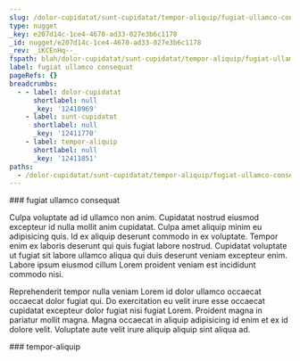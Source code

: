 ```yaml
---
slug: /dolor-cupidatat/sunt-cupidatat/tempor-aliquip/fugiat-ullamco-consequat
type: nugget
_key: e207d14c-1ce4-4670-ad33-027e3b6c1178
_id: nugget/e207d14c-1ce4-4670-ad33-027e3b6c1178
_rev: _iKCEnHq--_
fspath: blah/dolor-cupidatat/sunt-cupidatat/tempor-aliquip/fugiat-ullamco-consequat.md
label: fugiat ullamco consequat
pageRefs: {}
breadcrumbs:
  - - label: dolor-cupidatat
      shortlabel: null
      _key: '12410969'
    - label: sunt-cupidatat
      shortlabel: null
      _key: '12411770'
    - label: tempor-aliquip
      shortlabel: null
      _key: '12411851'
paths:
  - /dolor-cupidatat/sunt-cupidatat/tempor-aliquip/fugiat-ullamco-consequat
---
```


<NuggetArea>
<Nugget slug="/dolor-cupidatat/sunt-cupidatat/tempor-aliquip/fugiat-ullamco-consequat" type="nugget" _key="e207d14c-1ce4-4670-ad33-027e3b6c1178" _id="nugget/e207d14c-1ce4-4670-ad33-027e3b6c1178" _rev="_iKCEnHq--_" fspath="blah/dolor-cupidatat/sunt-cupidatat/tempor-aliquip/fugiat-ullamco-consequat.md" label="fugiat ullamco consequat" paths="/dolor-cupidatat/sunt-cupidatat/tempor-aliquip/fugiat-ullamco-consequat">
<NuggetBody>
### fugiat ullamco consequat

Culpa voluptate ad id ullamco non anim. Cupidatat nostrud eiusmod excepteur id nulla mollit anim cupidatat. Culpa amet aliquip minim eu adipisicing quis. Id ex aliquip deserunt commodo in ex voluptate. Tempor enim ex laboris deserunt qui quis fugiat labore nostrud. Cupidatat voluptate ut fugiat sit labore ullamco aliqua qui duis deserunt veniam excepteur enim. Labore ipsum eiusmod cillum Lorem proident veniam est incididunt commodo nisi.

Reprehenderit tempor nulla veniam Lorem id dolor ullamco occaecat occaecat dolor fugiat qui. Do exercitation eu velit irure esse occaecat cupidatat excepteur dolor fugiat nisi fugiat Lorem. Proident magna in pariatur mollit magna. Magna occaecat in aliquip adipisicing id enim et ex id dolore velit. Voluptate aute velit irure aliquip aliquip sint aliqua ad.

</NuggetBody>
<Breadcrumbs>
<Crumbs>
<Crumb _key="12410969" label="dolor-cupidatat" /><Crumb _key="12411770" label="sunt-cupidatat" /><Crumb _key="12411851" label="tempor-aliquip" />
</Crumbs>
</Breadcrumbs>
</Nugget>

<NuggetsInbound>
</NuggetsInbound>
<NuggetsOutbound>
</NuggetsOutbound>
</NuggetArea>
<PassagesInbound>
<Passage direction="inbound" type="passage" _key="12411851" _id="passage/12411851" _rev="_iKCEnHq---" label="tempor-aliquip" passage="tempor-aliquip" fspath="blah/dolor-cupidatat/sunt-cupidatat/tempor-aliquip" paths="/dolor-cupidatat/sunt-cupidatat/tempor-aliquip" slug="/dolor-cupidatat/sunt-cupidatat/tempor-aliquip">
<NuggetBody>
### tempor-aliquip

</NuggetBody>
<Breadcrumbs>
<Crumbs>
<Crumb _key="12410969" label="dolor-cupidatat" /><Crumb _key="12411770" label="sunt-cupidatat" />
</Crumbs>
</Breadcrumbs>
</Passage>

</PassagesInbound>
<PassagesOutbound>
</PassagesOutbound>